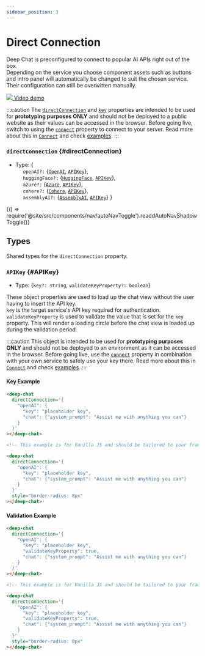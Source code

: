 ```yaml
---
sidebar_position: 3
---
```


# Direct Connection

Deep Chat is preconfigured to connect to popular AI APIs right out of the box. <br /> Depending on the service you choose component assets
such as buttons and intro panel will automatically be changed to suit the chosen service. Their configuration can still be overwitten manually. <br />

<a href="https://youtu.be/RnGEUJDOTTc">
  <img src={YoutubeLogo} className={'youtube-icon'} />
  Video demo
</a>

<div style={{marginTop: '26px'}}></div>

:::caution
The [`directConnection`](#directConnection) and [`key`](#APIKey) properties are intended to be used for **prototyping purposes ONLY** and should not be
deployed to a public website as their values can be accessed in the browser. Before going live, switch to using the [`connect`](/docs/connect/#connect-1)
property to connect to your server. Read more about this in [`Connect`](../connect) and check [examples](https://deepchat.dev/examples/servers).
:::

### `directConnection` {#directConnection}

- Type: \{<br />
  &nbsp;&nbsp;&nbsp;&nbsp; `openAI?:` \{[`OpenAI`](/docs/directConnection/OpenAI#openAI), [`APIKey`](#APIKey)\}, <br />
  &nbsp;&nbsp;&nbsp;&nbsp; `huggingFace?:` \{[`HuggingFace`](/docs/directConnection/HuggingFace#huggingFace), [`APIKey`](#APIKey)\}, <br />
  &nbsp;&nbsp;&nbsp;&nbsp; `azure?:` \{[`Azure`](/docs/directConnection/Azure#azure), [`APIKey`](#APIKey)\}, <br />
  &nbsp;&nbsp;&nbsp;&nbsp; `cohere?:` \{[`Cohere`](/docs/directConnection/Cohere#cohere), [`APIKey`](#APIKey)\}, <br />
  &nbsp;&nbsp;&nbsp;&nbsp; `assemblyAI?:` \{[`AssemblyAI`](/docs/directConnection/AssemblyAI#assemblyAI), [`APIKey`](#APIKey)\}
  \}


<BrowserOnly>{() => require('@site/src/components/nav/autoNavToggle').readdAutoNavShadowToggle()}</BrowserOnly>

## Types

Shared types for the `directConnection` property.

### `APIKey` {#APIKey}

- Type: \{`key?: string`, `validateKeyProperty?: boolean`\}

These object properties are used to load up the chat view without the user having to insert the API key. <br />
`key` is the target service's API key required for authentication. <br />
`validateKeyProperty` is used to validate the value that is set for the `key` property. This will render a loading circle before the chat view
is loaded up during the validation period.

:::caution
This object is intended to be used for **prototyping purposes ONLY** and should not be deployed to an environment as it can be accessed in the browser.
Before going live, use the [`connect`](/docs/connect/#connect-1) property in combination with your own service to safely use your key there.
Read more about this in [`Connect`](../connect) and check [examples](https://deepchat.dev/examples/servers).
:::

<LineBreak></LineBreak>

#### Key Example

<ContainersKeyToggle>
  <ComponentContainer>
    <DeepChatBrowser
      style={{borderRadius: '8px'}}
      directConnection={{
        openAI: {
          key: 'placeholder key',
          chat: {system_prompt: 'Assist me with anything you can'},
        },
      }}
    ></DeepChatBrowser>
  </ComponentContainer>
  <ComponentContainer>
    <DeepChatBrowser
      style={{borderRadius: '8px'}}
      directConnection={{
        openAI: {
          chat: {system_prompt: 'Assist me with anything you can'},
        },
      }}
    ></DeepChatBrowser>
  </ComponentContainer>
</ContainersKeyToggle>

<Tabs>
<TabItem value="js" label="Sample code">

```html
<deep-chat
  directConnection='{
    "openAI": {
      "key": "placeholder key",
      "chat": {"system_prompt": "Assist me with anything you can"}
    }
  }'
></deep-chat>
```

</TabItem>
<TabItem value="py" label="Full code">

```html
<!-- This example is for Vanilla JS and should be tailored to your framework (see Examples) -->

<deep-chat
  directConnection='{
    "openAI": {
      "key": "placeholder key",
      "chat": {"system_prompt": "Assist me with anything you can"}
    }
  }'
  style="border-radius: 8px"
></deep-chat>
```

</TabItem>
</Tabs>

<LineBreak></LineBreak>

#### Validation Example

<ContainersKeyToggle>
  <ComponentContainer>
    <DeepChatBrowser
      style={{borderRadius: '8px'}}
      directConnection={{
        openAI: {
          key: 'placeholder key',
          validateKeyProperty: true,
          chat: {system_prompt: 'Assist me with anything you can'},
        },
      }}
    ></DeepChatBrowser>
  </ComponentContainer>
  <ComponentContainer>
    <DeepChatBrowser
      style={{borderRadius: '8px'}}
      directConnection={{
        openAI: {
          validateKeyProperty: true,
          chat: {system_prompt: 'Assist me with anything you can'},
        },
      }}
    ></DeepChatBrowser>
  </ComponentContainer>
</ContainersKeyToggle>

<Tabs>
<TabItem value="js" label="Sample code">

```html
<deep-chat
  directConnection='{
    "openAI": {
      "key": "placeholder key",
      "validateKeyProperty": true,
      "chat": {"system_prompt": "Assist me with anything you can"}
    }
  }'
></deep-chat>
```

</TabItem>
<TabItem value="py" label="Full code">

```html
<!-- This example is for Vanilla JS and should be tailored to your framework (see Examples) -->

<deep-chat
  directConnection='{
    "openAI": {
      "key": "placeholder key",
      "validateKeyProperty": true,
      "chat": {"system_prompt": "Assist me with anything you can"}
    }
  }'
  style="border-radius: 8px"
></deep-chat>
```

</TabItem>
</Tabs>

<LineBreak></LineBreak>
